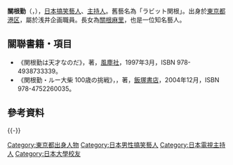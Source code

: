 {{多個問題|
{{expand|time=2014-08-19T01:57:24+00:00}}
{{unreferenced|time=2014-08-19T01:57:24+00:00}}
}}
{{藝人
|姓名 = 關根勤
|類型 = 男藝人
|圖片 =
|圖片尺寸 =
|圖片簡介 =
|本名 = 
|外文名 = 関根 勤
|外文 = 
|羅馬拼音 = Sekine Tsutomu
|英文名 =
|暱稱 =
|其他藝名 =
|國籍 = {{JPN}}
|出生日期 = {{birth date and age|1953|8|1}}
|出生地點 = {{JPN}}[[東京都|東京都]][[港区_(東京都)|港区]]
|逝世日期 =
|逝世地點 = 
|職業 = [[搞笑藝人|搞笑藝人]]、[[主持人|主持人]]
|語言 = [[日語|日語]]
|教育程度 = 
|宗教信仰 =
|配偶 = 已婚
|兒女 = 長女：[[關根麻里|關根麻里]]
|出道地點 = {{JPN}}
|出道日期 = 
|出道作 =
|代表作 =
|活躍年代 = 
|唱片公司 =
|經紀公司 = [[浅井企画|浅井企画]]
|網站 = 
|相關團體 = 
|獎項 =
|IMDb = 0782873
}}
'''關根勤'''（{{lang-ja|関根 勤}}，{{bd|1953年|8月21日|||Sekine Tsutomu}}），[[日本|日本]][[搞笑藝人|搞笑藝人]]、[[主持人|主持人]]。舊藝名為「ラビット関根」。出身於[[東京都|東京都]][[港区_(東京都)|港区]]，屬於浅井企画職員。長女為[[關根麻里|關根麻里]]，也是一位知名藝人。

== 關聯書籍・項目 ==
* 《関根勤は天才なのだ》，{{tsl|ja|山中伊知郎|山中伊知郎}}著，[[風塵社|風塵社]]，1997年3月，ISBN 978-4938733339。
* 《関根勤・ルー大柴 100歳の挑戦》，，{{tsl|ja|山中伊知郎|山中伊知郎}}著，[[飯塚書店|飯塚書店]]，2004年12月，ISBN 978-4752260035。

== 參考資料 ==
{{Reflist}}

{{-}}
{{日本人物小作品}}

{{DEFAULTSORT:Sekine Tsutomu}}
[[Category:東京都出身人物|Category:東京都出身人物]]
[[Category:日本男性搞笑藝人|Category:日本男性搞笑藝人]]
[[Category:日本電視主持人|Category:日本電視主持人]]
[[Category:日本大學校友|Category:日本大學校友]]

{{start box}}
{{succession box|[[千葉繁|千葉繁]]<br />[[飯豐萬理江|飯豐萬理江]]<br />（[[獸電戰隊強龍者|獸電戰隊強龍者]]）|[[神谷浩史|神谷浩史]] (聲演)<br />（[[宇宙戰隊九連者|宇宙戰隊九連者]]）|日本[[超級戰隊系列|超級戰隊系列]]紫色戰士演員<br />[[烈車戰隊特急者|烈車戰隊特急者]]|2014年2月16日-2015年2月8日}}
{{end box}}